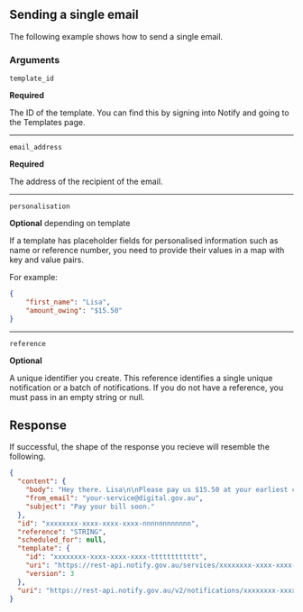 


## Sending a single email

The following example shows how to send a single email.

<Examples for="sending-emails" />

### Arguments

`template_id`

**Required**

The ID of the template. You can find this by signing into Notify and
going to the Templates page.

---


`email_address`

**Required**

The address of the recipient of the email.

---


`personalisation`

**Optional** depending on template

If a template has placeholder fields for personalised information such as name
or reference number, you need to provide their values in a map with key
and value pairs.

For example:

```json
{
    "first_name": "Lisa",
    "amount_owing": "$15.50"
}
```

---

`reference`

**Optional**

A unique identifier you create. This reference identifies a single unique notification or a batch of notifications. If you do not have a reference, you must pass in an empty string or null.

## Response

If successful, the shape of the response you recieve will resemble the
following.


```json
{
  "content": {
    "body": "Hey there. Lisa\n\nPlease pay us $15.50 at your earliest convenience.\n", 
    "from_email": "your-service@digital.gov.au", 
    "subject": "Pay your bill soon."
  }, 
  "id": "xxxxxxxx-xxxx-xxxx-xxxx-nnnnnnnnnnnn",
  "reference": "STRING", 
  "scheduled_for": null, 
  "template": {
    "id": "xxxxxxxx-xxxx-xxxx-xxxx-tttttttttttt",
    "uri": "https://rest-api.notify.gov.au/services/xxxxxxxx-xxxx-xxxx-xxxx-ssssssssssss/templates/xxxxxxxx-xxxx-xxxx-xxxx-tttttttttttt",
    "version": 3
  }, 
  "uri": "https://rest-api.notify.gov.au/v2/notifications/xxxxxxxx-xxxx-xxxx-xxxx-nnnnnnnnnnnn"
}
```
